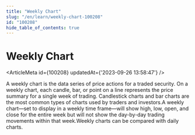 ```yaml
---
title: "Weekly Chart"
slug: "/en/learn/weekly-chart-100208"
id: "100208"
hide_table_of_contents: true
---
```



# Weekly Chart

<ArticleMeta id={100208} updatedAt={'2023-09-26 13:58:47'} />
<div className='border-solid border-b border-t-0 my-4 border-[var(--ifm-color-gray-300)]' />

A weekly chart is the data series of price actions for a traded security. On a weekly chart, each candle, bar, or point on a line represents the price summary for a single week of trading. Candlestick charts and bar charts are the most common types of charts used by traders and investors.A weekly chart—set to display in a weekly time frame—will show high, low, open, and close for the entire week but will not show the day-by-day trading movements within that week.Weekly charts can be compared with daily charts.
